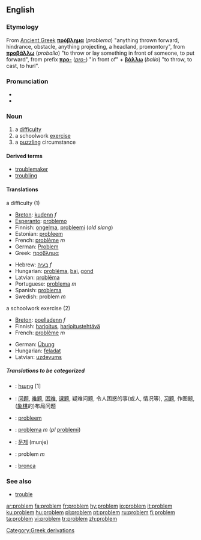 {{see|Problem}}
==English==

===Etymology===
From [[Ancient Greek]] '''[[πρόβλημα]]''' (''problema'') "anything thrown forward, hindrance, obstacle, anything projecting, a headland, promontory", from '''[[προβάλλω]]''' (''proballo'') "to throw or lay something in front of someone, to put forward", from prefix '''[[προ-]]''' (''[[pro-]]'') "in front of" + '''[[βάλλω]]''' (''ballo'') "to throw, to cast, to hurl".

===Pronunciation===
* {{IPA|/pɹɒbləm/}}
* {{audio|en-us-problem.ogg|Audio (US)}}

===Noun===
{{en-noun}}

# a [[difficulty]]
# a schoolwork [[exercise]]
# a [http://en.wikipedia.org/wiki/Puzzle puzzling] circumstance

====Derived terms====
*[[troublemaker]]
*[[troubling]]

====Translations====
;a difficulty (1)
{{top}}
*[[Breton]]: [[kudenn]] ''f''
*[[Esperanto]]: [[problemo]]
*Finnish: [[ongelma]], [[probleemi]] (''old slang'')
*Estonian: [[probleem]]
*French: [[problème]] ''m''
*German: [[Problem]] {{n}}
*Greek: [[πρόβλημα]] {{n}}
{{mid}}
*Hebrew: [[בעיה]] ''f''
*Hungarian: [[probléma]], [[baj]], [[gond]]
*Latvian: [[problēma]] {{f}}
*Portuguese: [[problema]] ''m''
*Spanish: [[problema]] {{m}}
*Swedish: problem ''m''
{{bottom}}

;a schoolwork exercise (2)
{{top}}
*[[Breton]]: [[poelladenn]] ''f''
*Finnish: [[harjoitus]], [[harjoitustehtävä]]
*French: [[problème]] ''m''
{{mid}}
*German: [[Übung]] {{f}}
*Hungarian: [[feladat]]
*Latvian: [[uzdevums]] {{m}}
{{bottom}}

=====Translations to be categorized=====
{{checktrans}}
{{top}}
*{{ttbc|Armenian}}: [[հարց]] [1]
*{{ttbc|Chinese}}: [[问题]], [[难题]], [[困难]], [[课题]], 疑难问题, 令人困惑的事(或人, 情况等), [[习题]], 作图题, ([[象棋]]的)布局问题
*{{ttbc|Dutch}}: [[probleem]] {{n}}
*{{ttbc|Italian}}: [[problema]] ''m'' (''pl'' [[problemi]])
{{mid}}
*{{ttbc|Korean}}: [[문제]] (munje)
*{{ttbc|Polish}}: problem ''m''
*{{ttbc|Spanish}}: [[bronca]] {{f}} {{italbrac|Mexico}}
{{bottom}}

===See also===
*[[trouble]]

[[Category:Greek derivations]]

[[ar:problem]]
[[fa:problem]]
[[fr:problem]]
[[hy:problem]]
[[io:problem]]
[[it:problem]]
[[ku:problem]]
[[hu:problem]]
[[pl:problem]]
[[pt:problem]]
[[ru:problem]]
[[fi:problem]]
[[ta:problem]]
[[vi:problem]]
[[tr:problem]]
[[zh:problem]]